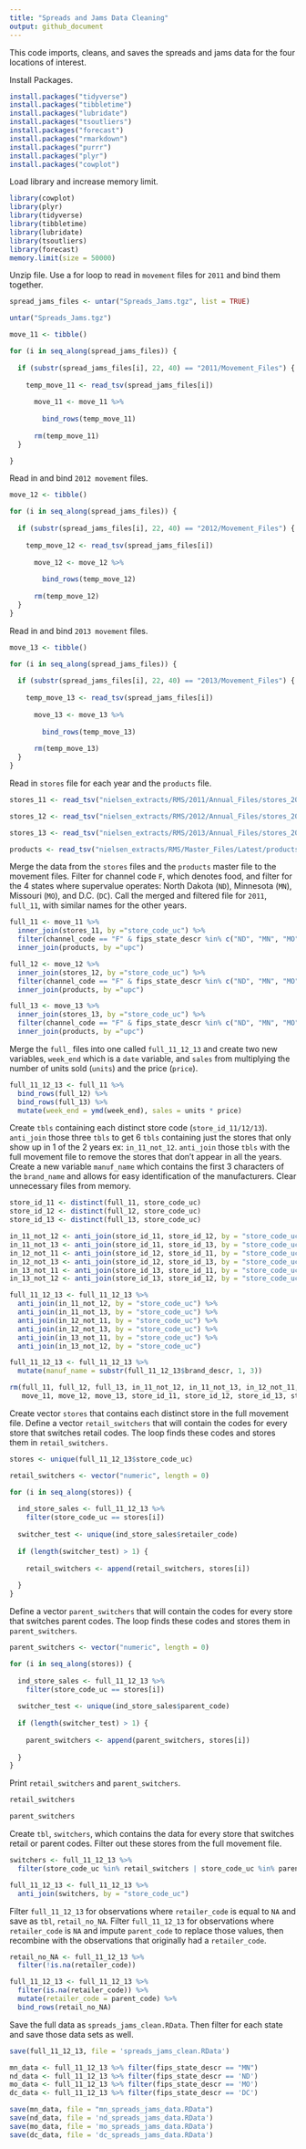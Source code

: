 ---
title: "Spreads and Jams Data Cleaning"
output: github_document
---

This code imports, cleans, and saves the spreads and jams data for the four locations of interest.

Install Packages.
```{r eval =FALSE, include=FALSE}
install.packages("tidyverse")
install.packages("tibbletime")
install.packages("lubridate")
install.packages("tsoutliers")
install.packages("forecast")
install.packages("rmarkdown")
install.packages("purrr")
install.packages("plyr")
install.packages("cowplot")
```

Load library and increase memory limit.
```{r results='hide'}
library(cowplot)
library(plyr)
library(tidyverse)
library(tibbletime)
library(lubridate)
library(tsoutliers)
library(forecast)
memory.limit(size = 50000)
```

Unzip file. Use a for loop to read in `movement` files for `2011` and bind them together.
```{r results='hide'}
spread_jams_files <- untar("Spreads_Jams.tgz", list = TRUE)

untar("Spreads_Jams.tgz")

move_11 <- tibble()

for (i in seq_along(spread_jams_files)) {
  
  if (substr(spread_jams_files[i], 22, 40) == "2011/Movement_Files") {
    
    temp_move_11 <- read_tsv(spread_jams_files[i])
    
      move_11 <- move_11 %>%
      
        bind_rows(temp_move_11)
      
      rm(temp_move_11)
  }

}
```

Read in and bind `2012 movement` files.
```{r results='hide'}
move_12 <- tibble()

for (i in seq_along(spread_jams_files)) {
  
  if (substr(spread_jams_files[i], 22, 40) == "2012/Movement_Files") {
    
    temp_move_12 <- read_tsv(spread_jams_files[i])
    
      move_12 <- move_12 %>%
      
        bind_rows(temp_move_12)
      
      rm(temp_move_12)
  }
}
```

Read in and bind `2013 movement` files.
```{r results='hide'}
move_13 <- tibble()

for (i in seq_along(spread_jams_files)) {
  
  if (substr(spread_jams_files[i], 22, 40) == "2013/Movement_Files") {
    
    temp_move_13 <- read_tsv(spread_jams_files[i])
    
      move_13 <- move_13 %>%
      
        bind_rows(temp_move_13)
      
      rm(temp_move_13)
  }
}
```

Read in `stores` file for each year and the `products` file.
```{r results='hide'}
stores_11 <- read_tsv("nielsen_extracts/RMS/2011/Annual_Files/stores_2011.tsv")

stores_12 <- read_tsv("nielsen_extracts/RMS/2012/Annual_Files/stores_2012.tsv")

stores_13 <- read_tsv("nielsen_extracts/RMS/2013/Annual_Files/stores_2013.tsv", guess_max = 20000)

products <- read_tsv("nielsen_extracts/RMS/Master_Files/Latest/products.tsv", quote = "")
```

Merge the data from the `stores` files and the `products` master file to the movement files. Filter for channel code
`F`, which denotes food, and filter for the 4 states where supervalue operates: North Dakota (`ND`), 
Minnesota (`MN`), Missouri (`MO`), and D.C. (`DC`). Call the merged and filtered file for `2011`, `full_11`, with 
similar names for the other years.
```{r}
full_11 <- move_11 %>%
  inner_join(stores_11, by ="store_code_uc") %>% 
  filter(channel_code == "F" & fips_state_descr %in% c("ND", "MN", "MO" ,"DC")) %>%
  inner_join(products, by ="upc")

full_12 <- move_12 %>%
  inner_join(stores_12, by ="store_code_uc") %>% 
  filter(channel_code == "F" & fips_state_descr %in% c("ND", "MN", "MO" ,"DC")) %>%
  inner_join(products, by ="upc")

full_13 <- move_13 %>%
  inner_join(stores_13, by ="store_code_uc") %>% 
  filter(channel_code == "F" & fips_state_descr %in% c("ND", "MN", "MO" ,"DC")) %>%
  inner_join(products, by ="upc")
```

Merge the `full_` files into one called `full_11_12_13` and create two new variables, `week_end` which is a `date`
variable, and `sales` from multiplying the number of units sold (`units`) and the price (`price`).
```{r}
full_11_12_13 <- full_11 %>%
  bind_rows(full_12) %>%
  bind_rows(full_13) %>%
  mutate(week_end = ymd(week_end), sales = units * price)
```

Create `tbls` containing each distinct store code (`store_id_11/12/13`). `anti_join` those three `tbls` to get 6 `tbls` containing just the stores that only show up in 1 of the 2 years ex: `in_11_not_12`. `anti_join` those `tbls` with the full movement file to remove the stores that don't appear in all the years. Create a new variable `manuf_name` which contains the first 3 characters of the `brand_name` and allows for easy identification of the
manufacturers. Clear unnecessary files from memory.
```{r}
store_id_11 <- distinct(full_11, store_code_uc)
store_id_12 <- distinct(full_12, store_code_uc)
store_id_13 <- distinct(full_13, store_code_uc)

in_11_not_12 <- anti_join(store_id_11, store_id_12, by = "store_code_uc")
in_11_not_13 <- anti_join(store_id_11, store_id_13, by = "store_code_uc")
in_12_not_11 <- anti_join(store_id_12, store_id_11, by = "store_code_uc")
in_12_not_13 <- anti_join(store_id_12, store_id_13, by = "store_code_uc")
in_13_not_11 <- anti_join(store_id_13, store_id_11, by = "store_code_uc")
in_13_not_12 <- anti_join(store_id_13, store_id_12, by = "store_code_uc")

full_11_12_13 <- full_11_12_13 %>%
  anti_join(in_11_not_12, by = "store_code_uc") %>%
  anti_join(in_11_not_13, by = "store_code_uc") %>%
  anti_join(in_12_not_11, by = "store_code_uc") %>%
  anti_join(in_12_not_13, by = "store_code_uc") %>%
  anti_join(in_13_not_11, by = "store_code_uc") %>%
  anti_join(in_13_not_12, by = "store_code_uc")

full_11_12_13 <- full_11_12_13 %>%
  mutate(manuf_name = substr(full_11_12_13$brand_descr, 1, 3))

rm(full_11, full_12, full_13, in_11_not_12, in_11_not_13, in_12_not_11, in_12_not_13, in_13_not_11, in_13_not_12,
   move_11, move_12, move_13, store_id_11, store_id_12, store_id_13, stores_11, stores_12, stores_13, products)
```

Create vector `stores` that contains each distinct store in the full movement file. Define a vector 
`retail_switchers` that will contain the codes for every store that switches retail codes. The loop finds these codes
and stores them in `retail_switchers.`
```{r}
stores <- unique(full_11_12_13$store_code_uc)

retail_switchers <- vector("numeric", length = 0)

for (i in seq_along(stores)) {
  
  ind_store_sales <- full_11_12_13 %>%
    filter(store_code_uc == stores[i])
  
  switcher_test <- unique(ind_store_sales$retailer_code)
  
  if (length(switcher_test) > 1) {
    
    retail_switchers <- append(retail_switchers, stores[i])
    
  }
}
```

Define a vector `parent_switchers` that will contain the codes for every store that switches parent codes. The loop
finds these codes and stores them in `parent_switchers`.
```{r}
parent_switchers <- vector("numeric", length = 0)

for (i in seq_along(stores)) {
  
  ind_store_sales <- full_11_12_13 %>%
    filter(store_code_uc == stores[i])
  
  switcher_test <- unique(ind_store_sales$parent_code)
  
  if (length(switcher_test) > 1) {
    
    parent_switchers <- append(parent_switchers, stores[i])
    
  }
}
```

Print `retail_switchers` and `parent_switchers`.
```{r}
retail_switchers

parent_switchers
```

Create `tbl`, `switchers`, which contains the data for every store that switches retail or parent codes. Filter out
these stores from the full movement file.
```{r}
switchers <- full_11_12_13 %>%
  filter(store_code_uc %in% retail_switchers | store_code_uc %in% parent_switchers)

full_11_12_13 <- full_11_12_13 %>%
  anti_join(switchers, by = "store_code_uc")
```

Filter `full_11_12_13` for observations where `retailer_code` is equal to `NA` and save as `tbl`, `retail_no_NA`. 
Filter `full_11_12_13` for observations where `retailer_code` is `NA` and impute `parent_code` to replace those
values, then recombine with the observations that originally had a `retailer_code`.
```{r}
retail_no_NA <- full_11_12_13 %>%
  filter(!is.na(retailer_code))

full_11_12_13 <- full_11_12_13 %>%
  filter(is.na(retailer_code)) %>%
  mutate(retailer_code = parent_code) %>%
  bind_rows(retail_no_NA)
```

Save the full data as `spreads_jams_clean.RData`. Then filter for each state and save those data sets as well. 
```{r}
save(full_11_12_13, file = 'spreads_jams_clean.RData')

mn_data <- full_11_12_13 %>% filter(fips_state_descr == "MN")
nd_data <- full_11_12_13 %>% filter(fips_state_descr == 'ND')
mo_data <- full_11_12_13 %>% filter(fips_state_descr == 'MO')
dc_data <- full_11_12_13 %>% filter(fips_state_descr == 'DC')

save(mn_data, file = "mn_spreads_jams_data.RData")
save(nd_data, file = 'nd_spreads_jams_data.RData')
save(mo_data, file = 'mo_spreads_jams_data.RData')
save(dc_data, file = 'dc_spreads_jams_data.RData')
```